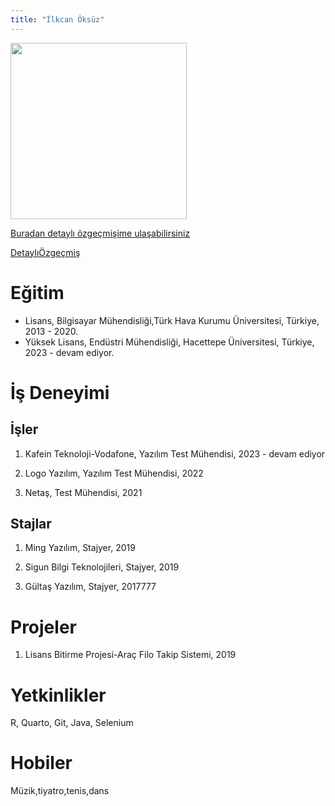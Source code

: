 ```yaml
---
title: "İlkcan Öksüz"
---
```


![](/docs/assets/images/ilkcanoksuz_vesikalık.jpg){fig-alt="İlkcan Öksüz-Fotoğraf" fig-align="left" width="282"}

[Buradan detaylı özgeçmişime ulaşabilirsiniz](https://drive.google.com/file/d/1rQ56aos2xDeCy-efsSiS6GEu3KN418rS/view?usp=sharing)

[DetaylıÖzgeçmiş](docs/CV_Ilkcann_Oksuzz.pdf)

# Eğitim

-   Lisans, Bilgisayar Mühendisliği,Türk Hava Kurumu Üniversitesi, Türkiye, 2013 - 2020.
-   Yüksek Lisans, Endüstri Mühendisliği, Hacettepe Üniversitesi, Türkiye, 2023 - devam ediyor.

# İş Deneyimi

## İşler

1.  Kafein Teknoloji-Vodafone, Yazılım Test Mühendisi, 2023 - devam ediyor

2.  Logo Yazılım, Yazılım Test Mühendisi, 2022

3.  Netaş, Test Mühendisi, 2021

## Stajlar

1.  Ming Yazılım, Stajyer, 2019

2.  Sigun Bilgi Teknolojileri, Stajyer, 2019

3.  Gültaş Yazılım, Stajyer, 2017777

# Projeler

1.  Lisans Bitirme Projesi-Araç Filo Takip Sistemi, 2019

# Yetkinlikler

R, Quarto, Git, Java, Selenium

# Hobiler

Müzik,tiyatro,tenis,dans
